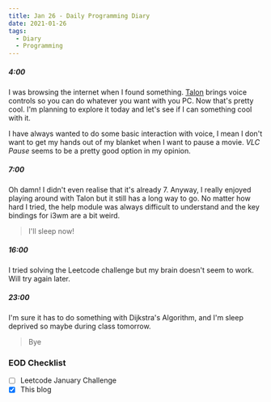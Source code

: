 ```yaml
---
title: Jan 26 - Daily Programming Diary
date: 2021-01-26
tags:
  - Diary
  - Programming
---
```


##### 4:00
I was browsing the internet when I found something. [Talon](https://talonvoice.com/) brings voice controls so you can do whatever you want with you PC. Now that's pretty cool. I'm planning to explore it today and let's see if I can something cool with it. 

I have always wanted to do some basic interaction with voice, I mean I don't want to get my hands out of my blanket when I want to pause a movie. *VLC Pause* seems to be a pretty good option in my opinion. 

##### 7:00
Oh damn! I didn't even realise that it's already 7. Anyway, I really enjoyed playing around with Talon but it still has a long way to go. No matter how hard I tried, the help module was always difficult to understand and the key bindings for i3wm are a bit weird.

> I'll sleep now!

##### 16:00
I tried solving the Leetcode challenge but my brain doesn't seem to work. Will try again later. 

##### 23:00
I'm sure it has to do something with Dijkstra's Algorithm, and I'm sleep deprived so maybe during class tomorrow.

> Bye

### EOD Checklist
- [ ] Leetcode January Challenge
- [x] This blog